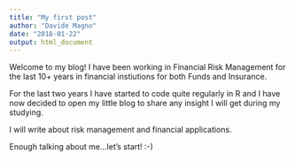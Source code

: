 ```yaml
---
title: "My first post"
author: "Davide Magno"
date: "2018-01-22"
output: html_document
---
```


Welcome to my blog! I have been working in Financial Risk Management for the last 10+ years in financial instiutions for both Funds and Insurance.

For the last two years I have started to code quite regularly in R and I have now decided to open my little blog to share any insight I will get during my studying.

I will write about risk management and financial applications.

Enough talking about me...let's start! :-)
